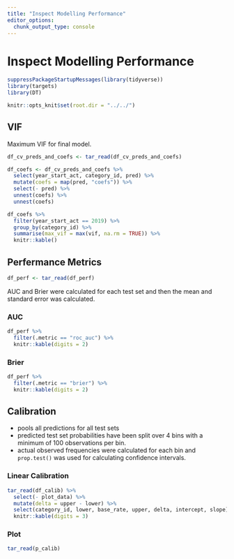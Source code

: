 ```yaml
---
title: "Inspect Modelling Performance"
editor_options: 
  chunk_output_type: console
---
```


# Inspect Modelling Performance

```r
suppressPackageStartupMessages(library(tidyverse))
library(targets)
library(DT)
```

```r
knitr::opts_knit$set(root.dir = "../../")
```

## VIF

Maximum VIF for final model.

```r
df_cv_preds_and_coefs <- tar_read(df_cv_preds_and_coefs)

df_coefs <- df_cv_preds_and_coefs %>%
  select(year_start_act, category_id, pred) %>%
  mutate(coefs = map(pred, "coefs")) %>%
  select(- pred) %>%
  unnest(coefs) %>%
  unnest(coefs)

df_coefs %>%
  filter(year_start_act == 2019) %>%
  group_by(category_id) %>%
  summarise(max_vif = max(vif, na.rm = TRUE)) %>%
  knitr::kable()

```


## Perfermance Metrics

```r
df_perf <- tar_read(df_perf)
```

AUC and Brier were calculated for each test set and then the mean and standard error was calculated.

### AUC

```r
df_perf %>%
  filter(.metric == "roc_auc") %>%
  knitr::kable(digits = 2)
```

### Brier

```r
df_perf %>%
  filter(.metric == "brier") %>%
  knitr::kable(digits = 2)
```


## Calibration

- pools all predictions for all test sets
- predicted test set probabilities have been split over 4 bins with a minimum of 100 observations per bin.
- actual observed frequencies were calculated for each bin and `prop.test()` was used for calculating confidence intervals.

### Linear Calibration

```r
tar_read(df_calib) %>%
  select(- plot_data) %>%
  mutate(delta = upper - lower) %>%
  select(category_id, lower, base_rate, upper, delta, intercept, slope) %>%
  knitr::kable(digits = 3)
```

### Plot

```r
tar_read(p_calib)
```

